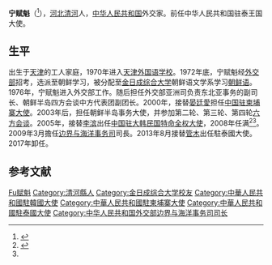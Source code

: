 '''宁赋魁'''（{{bd|1955年|12月|catIdx=N}}<ref name="a1">{{cite web|url=http://news.enorth.com.cn/system/2010/01/08/004412412.shtml|title=天津籍大使宁赋魁：外交官的赤子之心|publisher=北方网|author=|date=2010-01-08|accessdate=2012-01-26|language=Zh-hans|archive-date=2014-09-04|archive-url=https://web.archive.org/web/20140904104641/http://news.enorth.com.cn/system/2010/01/08/004412412.shtml|dead-url=no}}</ref>），[[河北省|河北]][[清河县|清河]]人，[[中华人民共和国|中华人民共和国]]外交家。前任中华人民共和国驻泰王国大使。

== 生平 ==
出生于[[天津|天津]]的工人家庭，1970年进入[[天津外国语学校|天津外国语学校]]。1972年底，宁赋魁经[[中华人民共和国外交部|外交部]]招考，选派至朝鲜学习，被分配至[[金日成综合大学|金日成综合大学]]朝鲜语文学系学习[[朝鲜语|朝鲜语]]。1976年，宁赋魁进入外交部工作。随后担任外交部亚洲司负责东北亚事务的副司长、朝鲜半岛四方会谈中方代表团副团长。2000年，接替[[晏廷愛|晏廷愛]]担任[[中国驻柬埔寨大使|中国驻柬埔寨大使]]。2003年后，担任朝鲜半岛事务大使，并参加第二轮、第三轮、第四轮[[六方会谈|六方会谈]]。2005年，接替[[李滨_(官员)|李滨]]出任[[中国驻韩国/朝鲜大使列表|中国驻大韩民国特命全权大使]]，2008年任满<ref>{{cite web | url=http://kr.china-embassy.org/chn/sgxx/t518368.htm | title=宁赋魁大使夫妇举行离任招待会 | publisher=中华人民共和国驻韩国大使馆 | accessdate=2011-09-25 | archive-date=2016-03-04 | archive-url=https://web.archive.org/web/20160304233933/http://kr.china-embassy.org/chn/sgxx/t518368.htm | dead-url=no }}</ref><ref name="a1"/>。2009年3月擔任[[边界与海洋事务司|边界与海洋事务司]]司長。2013年8月接替[[管木|管木]]出任駐泰國大使。2017年卸任。

== 参考文献 ==
{{reflist}}

{{start box}}
{{s-dip}}
{{succession box|[[管木|管木]]|[[呂健|呂健]]|[[中國駐泰國大使列表|中華人民共和國駐泰國大使]]|2013年8月－2017年8月}}
{{succession box|[[李滨_(官员)|李滨]]|[[程永华|程永华]]|[[中国驻韩国/朝鲜大使列表|中华人民共和国驻韩国大使]]|2005年9月－2008年10月}}
{{succession box|首任|[[李滨_(官员)|李滨]]|[[中国外交部朝鲜半岛事务大使列表|中国外交部朝鲜半岛事务大使]]|2003年－2005年}}
{{succession box|[[晏廷愛|晏廷愛]]|[[胡乾文|胡乾文]]|[[中国驻柬埔寨大使列表|中華人民共和国驻柬埔寨大使]]|2000年4月－2003年11月}}
{{end box}}

{{Authority control}}
{{DEFAULTSORT:Ning宁}}
[[Category:宁姓|Fu赋魁]]
[[Category:清河縣人|Category:清河縣人]]
[[Category:金日成综合大学校友|Category:金日成综合大学校友]]
[[Category:中華人民共和國駐韓國大使|Category:中華人民共和國駐韓國大使]]
[[Category:中華人民共和國駐柬埔寨大使|Category:中華人民共和國駐柬埔寨大使]]
[[Category:中華人民共和國駐泰國大使|Category:中華人民共和國駐泰國大使]]
[[Category:中华人民共和国外交部边界与海洋事务司司长|Category:中华人民共和国外交部边界与海洋事务司司长]]